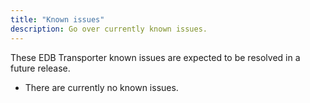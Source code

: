 ```yaml
---
title: "Known issues"
description: Go over currently known issues. 
---
```


These EDB Transporter known issues are expected to be resolved in a future release.

- There are currently no known issues.
